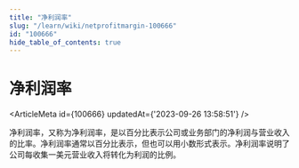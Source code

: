 ```yaml
---
title: "净利润率"
slug: "/learn/wiki/netprofitmargin-100666"
id: "100666"
hide_table_of_contents: true
---
```



# 净利润率

<ArticleMeta id={100666} updatedAt={'2023-09-26 13:58:51'} />
<div className='border-solid border-b border-t-0 my-4 border-[var(--ifm-color-gray-300)]' />

净利润率，又称为净利润率，是以百分比表示公司或业务部门的净利润与营业收入的比率。净利润率通常以百分比表示，但也可以用小数形式表示。净利润率说明了公司每收集一美元营业收入将转化为利润的比例。
